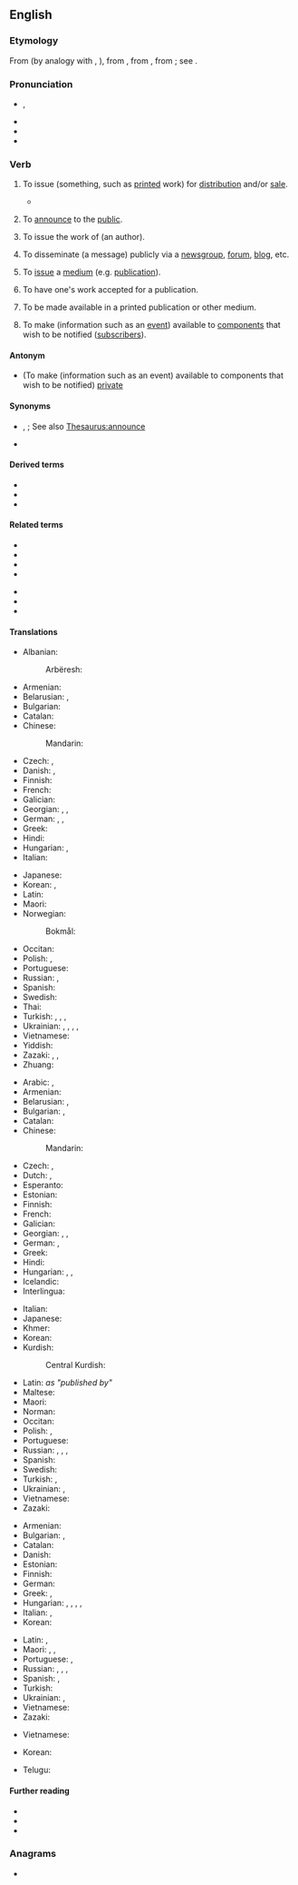 ==English==
{{wikipedia}}

===Etymology===
From {{inh|en|enm|publicen}} (by analogy with {{m|en|banish}}, {{m|en|finish}}), from {{der|en|fro|publier}}, from {{der|en|la|publicare||to make public, show or tell to the people, make known, declare, also (and earlier) confiscate for public use}}, from {{m|la|publicus||pertaining to the people, public}}; see {{m|en|public}}.

===Pronunciation===
* {{enPR|pŭb'lĭsh}}, {{IPA|en|/ˈpʌblɪʃ/}}
* {{audio|en|en-us-publish.ogg|Audio (US)}}
* {{rhymes|en|ʌblɪʃ|s=2}}
* {{hyph|en|pub|lish}}

===Verb===
{{en-verb}}

# {{lb|en|transitive}} To issue (something, such as [[print]]ed work) for [[distribution]] and/or [[sale]].
#: {{ux|en|The ''Times'' '''published''' the investigative piece about the governor both in print and online.}}
#: {{ux|en|Most of the sketches Faulkner '''published''' in 1925 appeared in the Sunday magazine section of the ''New Orleans Times-Picayune''.}}
#: {{ux|en|The State combined public information strategies and '''published''' billboards, pamphlets, and newsletter articles under the campaign theme, Give 'Em the Boot.}}
#* {{quote-journal|en|date=2013-08-16| author=[http://www.theguardian.com/profile/david-larousserie David Larousserie]| volume=189| issue=10| page=35| magazine={{w|The Guardian Weekly}}| title=[http://www.theguardian.com/science/2013/aug/13/laser-megajoule-france-power Super-lasers blaze knowledge frontier]| passage=In an article '''published''' in 2008 [G&eacute;rard] Mourou proposed an alternative means of achieving atomic fusion. He now believes that fibre lasers could be used to transmute elements, as a way of disposing of highly radioactive waste from nuclear power stations.}}
# {{lb|en|transitive}} To [[announce]] to the [[public]].
#: {{ux|en|The Secretary of Health and Human Services '''published''' a press release on May 22, 2013.}}
#: {{ux|en|The Bolshevik government '''published''' an announcement of the tsar's death.}}
#: {{ux|en|No newspaper '''published''' the victim's name.}}
# {{lb|en|transitive}} To issue the work of (an author).
#: {{ux|en|Grove Press '''published''' many avant-garde authors.}}
# {{lb|en|Internet|transitive}} To disseminate (a message) publicly via a [[newsgroup]], [[forum]], [[blog]], etc.
# {{lb|en|intransitive}} To [[issue]] a [[medium]] (e.g. [[publication]]).
#: {{ux|en|Major city papers still '''publish''' daily.}}
# {{lb|en|intransitive}} To have one's work accepted for a publication.
#: {{ux|en|She needs to '''publish''' in order to get tenure.}}
# {{lb|en|intransitive|of content}} To be made available in a printed publication or other medium. <!--ergative?-->
#: {{ux|en|The article first '''published''' online, then in print the next day.}}
# {{lb|en|programming}} To make (information such as an [[event]]) available to [[component]]s that wish to be notified ([[subscriber]]s).

====Antonym====
* (To make (information such as an event) available to components that wish to be notified) [[private]]

====Synonyms====
* {{sense|to announce to the public}} {{l|en|disclose}}, {{l|en|make known}}; See also [[Thesaurus:announce]]
* {{sense|to disseminate publicly via a newsgroup, forum, blog, etc.}} {{l|en|post}}

====Derived terms====
* {{l|en|publishable}}
* {{l|en|publisher}}
* {{l|en|unpublished}}

====Related terms====
{{rel-top}}
* {{l|en|public}}
* {{l|en|publican}}
* {{l|en|publication}}
* {{l|en|publicist}}
{{rel-mid}}
* {{l|en|publicize}}
* {{l|en|publicity}}
* {{l|en|republic}}
{{rel-bottom}}

====Translations====
{{trans-top|to issue a medium (e.g. publication)}}
* Albanian:
*: Arbëresh: {{t|sq|psalënj}}
* Armenian: {{t+|hy|հրատարակել}}
* Belarusian: {{t|be|публікава́ць|impf}}, {{t|be|апублікава́ць|pf}}
* Bulgarian: {{t+|bg|публику́вам|impf}}
* Catalan: {{t+|ca|publicar}}
* Chinese:
*: Mandarin: {{t+|cmn|出版|tr=chūbǎn}}
* Czech: {{t+|cs|vydávat|impf}}, {{t+|cs|vydat|pf}}
* Danish: {{t|da|publicere}}, {{t+|da|udgive}}
* Finnish: {{t+|fi|kustantaa}}
* French: {{t+|fr|publier}}
* Galician: {{t+|gl|publicar}}
* Georgian: {{t|ka|გამოქვეყნება}}, {{t|ka|გამოშვება}}, {{t|ka|გამოცემა}}
* German: {{t+|de|herausgeben}}, {{t+|de|publizieren}}, {{t+|de|veröffentlichen}}
* Greek: {{t+|el|εκδίδω}}
* Hindi: {{t+|hi|प्रकाश}}
* Hungarian: {{t+|hu|kiad}}, {{t+|hu|megjelentet}}
* Italian: {{t+|it|pubblicare}}
{{trans-mid}}
* Japanese: {{t+|ja|出版|tr=しゅっぱんする, shuppan suru|alt=出版する}}
* Korean: {{t+|ko|출판하다}}, {{t+|ko|펴내다}}
* Latin: {{t|la|prōdō}}
* Maori: {{t|mi|whakaputa}}
* Norwegian:
*: Bokmål: {{t|nb|publisere}}
* Occitan: {{t+|oc|publicar}}
* Polish: {{qualifier|a letter or article}} {{t+|pl|publikować|impf}}, {{t+|pl|opublikować|pf}}
* Portuguese: {{t+|pt|publicar}}
* Russian: {{t+|ru|публикова́ть|impf}}, {{t+|ru|опубликова́ть|pf}}
* Spanish: {{t+|es|publicar}}
* Swedish: {{t|sv|att publicera}}
* Thai: {{t+|th|ตีพิมพ์}}
* Turkish: {{t+|tr|basmak}}, {{t+|tr|çıkarmak}}, {{t+|tr|yayımlamak}}, {{t+|tr|yayınlamak}}
* Ukrainian: {{t|uk|публікува́ти|impf}}, {{t|uk|опубліко́вувати|impf}}, {{t|uk|опублікува́ти|pf}}, {{t|uk|оприлю́днювати|impf}}, {{t|uk| оприлю́днити|pf}}
* Vietnamese: {{t+|vi|xuất bản}}
* Yiddish: {{t|yi|אַרויסגעבן}}
* Zazaki: {{t|zza|hesırnayen}}, {{t|zza|veten}}, {{t|zza|neşr kerden }}
* Zhuang: {{t|za|cuzbanj}}
{{trans-bottom}}

{{trans-top|to issue something (usually printed work) for sale and distribution}}
* Arabic: {{t|ar|نَشَرَ}}, {{t|ar|أَصْدَرَ}}
* Armenian: {{t+|hy|հրատարակել}}
* Belarusian: {{t|be|выдава́ць|impf}}, {{t|be|выда́ць|pf}}
* Bulgarian: {{t+|bg|изда́вам|impf}}, {{t|bg|изда́м|pf}}
* Catalan: {{t+|ca|publicar}}
* Chinese:
*: Mandarin: {{t+check|cmn|出版|tr=chūbǎn|sc=Hani}}
* Czech: {{t+|cs|publikovat}}, {{t+|cs|vydat}}
* Dutch: {{t+|nl|publiceren}}, {{t+|nl|uitgeven}}
* Esperanto: {{t|eo|publikigi}}
* Estonian: {{t|et|kirjastama}}
* Finnish: {{t+|fi|kustantaa}}
* French: {{t+|fr|publier}}
* Galician: {{t+|gl|publicar}}
* Georgian: {{t|ka|გამოქვეყნება}}, {{t|ka|გამოშვება}}, {{t|ka|გამოცემა}}
* German: {{t+|de|herausgeben}}, {{t+|de|veröffentlichen}}
* Greek: {{t+|el|εκδίδω}}
* Hindi: {{t+|hi|प्रकाश}}
* Hungarian: {{t+|hu|kiad}}, {{t+|hu|megjelentet}}, {{t+|hu|publikál}}
* Icelandic: {{t|is|gefa út}}
* Interlingua: {{t|ia|publicar}}
{{trans-mid}}
* Italian: {{t+|it|pubblicare}}
* Japanese: {{t+check|ja|出版|tr=しゅっぱんする, shuppan suru|alt=出版する}}
* Khmer: {{t+|km|បោះពុម្ព}}
* Korean: {{t+|ko|출판하다}}
* Kurdish:
*: Central Kurdish: {{t|ckb|چاپکردن}}
* Latin: ''as "published by"'' {{t+|la|sumptibus}}
* Maltese: {{t|mt|ppubblika; tebagħ; ħareġ}}
* Maori: {{t|mi|whakaputa}}
* Norman: {{t|nrf|publier}}
* Occitan: {{t+|oc|publicar}}
* Polish: {{qualifier|book or magazine}} {{t+|pl|wydawać|impf}}, {{t+|pl|wydać|pf}}
* Portuguese: {{t+|pt|publicar}}
* Russian: {{t+|ru|публикова́ть|impf}}, {{t+|ru|опубликова́ть|pf}}, {{t+|ru|изда́ть|pf}}, {{t+|ru|издава́ть|pf}}
* Spanish: {{t+|es|publicar}}
* Swedish: {{t+|sv|offentliggöra}}
* Turkish: {{t+|tr|yayımlamak}}, {{t+|tr|yayınlamak}}
* Ukrainian: {{t|uk|видава́ти|impf}}, {{t|uk|ви́дати|pf}}
* Vietnamese: {{t+|vi|xuất bản}}
* Zazaki: {{t+|zza|hesrayen}}
{{trans-bottom}}

{{trans-top|to announce to the public}}
* Armenian: {{t+|hy|հրապարակել}}
* Bulgarian: {{t+|bg|разглася́вам|impf}}, {{t+|bg|разглася́|pf}}
* Catalan: {{t+|ca|publicar}}
* Danish: {{t+|da|offentliggøre}}
* Estonian: {{t|et|levitama}}
* Finnish: {{t+|fi|julkaista}}
* German: {{t+|de|veröffentlichen}}
* Greek: {{t+|el|δημοσιεύω}}, {{t+|el|ανακοινώνω}}
* Hungarian: {{t+|hu|közöl}}, {{t+|hu|közread}}, {{t+|hu|közzétesz}}, {{t|hu|nyilvánosságra hoz}}, {{t|hu|[[nyilvánosság]] [[elé]] [[tár]]}}
* Italian: {{t|it|rendere noto}}, {{t+|it|divulgare}}
* Korean: {{t|ko|공표하다}}
{{trans-mid}}
* Latin: {{t|la|condīcō}}, {{t|la|dīvulgō}}
* Maori: {{t|mi|pānui}}, {{t|mi|pāho}}, {{t|mi|paki}}
* Portuguese: {{t+|pt|publicar}}, {{t+|pt|anunciar}}
* Russian: {{t+|ru|публикова́ть|impf}}, {{t+|ru|опубликова́ть|pf}}, {{t+|ru|разглаша́ть|impf}}, {{t+|ru|разгласи́ть|pf}} {{qualifier|disclose}}
* Spanish: {{t+|es|publicar}}, {{t+|es|divulgar}}
* Turkish: {{t+|tr|açıklamak}}
* Ukrainian: {{t|uk|оприлю́днювати|impf}}, {{t|uk| оприлю́днити|pf}}
* Vietnamese: {{t+|vi|công bố}}
* Zazaki: {{t|zza|neşırnayen}}
{{trans-bottom}}

{{trans-top|(Internet) to disseminate publicly via a newsgroup, forum, blog, etc.}}
* Vietnamese: {{t+|vi|đăng}}
{{trans-mid}}
{{trans-bottom}}

{{checktrans-top}}
* Korean: {{t+check|ko|출판하다|sc=Kore}}
{{trans-mid}}
* Telugu: {{t+check|te|ప్రచురించు}}
{{trans-bottom}}

====Further reading====
* {{R:Webster 1913}}
* {{R:Century 1911}}
* {{R:OneLook}}

===Anagrams===
* {{anagrams|en|a=bhilpsu|bushlip}}

{{c|en|Publishing}}